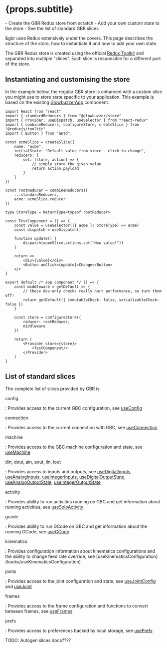 
# {props.subtitle}

<Tldr>
    - Create the GBR Redux store from scratch
    - Add your own custom state to the store
    - See the list of standard GBR slices
</Tldr>

&gbr uses Redux extensively under the covers. This page describes the structure of the store, how to instantiate it and how to add your own state.

The GBR Redux store is created using the official [Redux Toolkit](https://redux-toolkit.js.org) and separated into multiple "slices". Each slice is responsible for a different part of the store.

## Instantiating and customising the store

In the example below, the regular GBR store is enhanced with a custom slice you might use to store state specific to your application. This example is based on the existing
[GlowbuzzerApp](https://github.com/glowbuzzer/gbr/blob/main/libs/controls/src/GlowbuzzerApp.tsx) component.

```tsx demo
import React from "react"
import { standardReducers } from "@glowbuzzer/store"
import { Provider, useDispatch, useSelector } from "react-redux"
import { combineReducers, configureStore, createSlice } from "@reduxjs/toolkit"
import { Button } from "antd";

const acmeSlice = createSlice({
    name: "acme",
    initialState: "Default value from store - click to change",
    reducers: {
        set: (store, action) => {
            // simply store the given value
            return action.payload
        }
    }
})

const rootReducer = combineReducers({
    ...standardReducers,
    acme: acmeSlice.reducer
})

type StoreType = ReturnType<typeof rootReducer>

const TestComponent = () => {
    const value = useSelector(({ acme }: StoreType) => acme)
    const dispatch = useDispatch()

    function update() {
        dispatch(acmeSlice.actions.set("New value!"))
    }

    return <>
        <div>{value}</div>
        <Button onClick={update}>Change</Button>
    </>
}

export default /* app component */ () => {
    const middleware = getDefault => {
        // these dev-only checks really hurt performance, so turn them off!
        return getDefault({ immutableCheck: false, serializableCheck: false })
    }

    const store = configureStore({
        reducer: rootReducer,
        middleware
    })

    return (
        <Provider store={store}>
            <TestComponent/>
        </Provider>
    )
}
```

## List of standard slices

The complete list of slices provided by GBR is:

config

: Provides access to the current GBC configuration, see [useConfig](hooks/useConfig)

connection

: Provides access to the current connection with GBC, see [useConnection](hooks/useConnection)

machine

: Provides access to the GBC machine configuration and state, see [useMachine](hooks/useMachine)

din, dout, ain, aout, iin, iout

: Provides access to inputs and outputs, see [useDigitalInputs](hooks/useDigitalInputs), [useAnalogInputs](hooks/useAnalogInputs), [useIntegerInputs](hooks/useIntegerInputs),
[useDigitalOutputState](hooks/useDigitalOutputState), [useAnalogOutputState](hooks/useAnalogOutputState), [useIntegerOutputState](hooks/useIntegerOutputState)

activity

: Provides ability to run activities running on GBC and get information about running activities, see [useSoloActivity](hooks/useSoloActivity)

gcode

: Provides ability to run GCode on GBC and get information about the running GCode, see [useGCode](hooks/useGCode)

kinematics

: Provides configuration information about kinematics configurations and the ability to change feed rate override, see [useKinematicsConfiguration]
(hooks/useKinematicsConfiguration)

joints

: Provides access to the joint configuration and state, see [useJointConfig](hooks/useJointConfig) and [useJoint](hooks/useJoint)

frames

: Provides access to the frame configuration and functions to convert between frames, see [useFrames](hooks/useFrames)

prefs

: Provides access to preferences backed by local storage, see [usePrefs](hooks/usePrefs)


TODO: Autogen slices docs????
